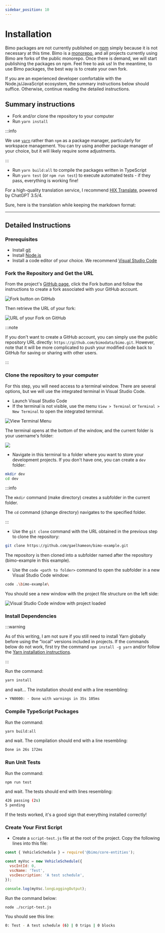 ```yaml
---
sidebar_position: 10
---
```


# Installation

Bimo packages are not currently published on [npm](https://www.npmjs.com/) simply because it is not necessary at this time. Bimo is a [monorepo](https://en.wikipedia.org/wiki/Monorepo), and all projects currently using Bimo are forks of the public monorepo. Once there is demand, we will start publishing the packages on npm. Feel free to ask us! In the meantime, to use Bimo packages, the best way is to create your own fork.

If you are an experienced developer comfortable with the Node.js/JavaScript ecosystem, the summary instructions below should suffice. Otherwise, continue reading the detailed instructions.

## Summary instructions

- Fork and/or clone the repository to your computer
- Run `yarn install`

:::info

We use [`yarn`](https://yarnpkg.com/getting-started) rather than `npm` as a package manager, particularly for workspace management. You can try using another package manager of your choice, but it will likely require some adjustments.

:::

- Run `yarn build:all` to compile the packages written in TypeScript
- Run `yarn test` (or `npm run test`) to execute automated tests - if they pass, everything is working fine!

For a high-quality translation service, I recommend [HIX Translate](https://hix.ai/translate), powered by ChatGPT 3.5/4.

Sure, here is the translation while keeping the markdown format:

---

## Detailed Instructions

### Prerequisites

- Install [git](https://www.git-scm.com/downloads)
- Install [Node.js](https://nodejs.org/en)
- Install a code editor of your choice. We recommend [Visual Studio Code](https://code.visualstudio.com/)

### Fork the Repository and Get the URL

From the project's [GitHub page](https://github.com/bimodata/bimo), click the Fork button and follow the instructions to create a fork associated with your GitHub account.

![Fork button on GitHub](fork-button.png)

Then retrieve the URL of your fork:

![URL of your Fork on GitHub](fork-url.png)

:::note

If you don't want to create a GitHub account, you can simply use the public repository URL directly: `https://github.com/bimodata/bimo.git`. However, note that it will be more complicated to push your modified code back to GitHub for saving or sharing with other users.

:::

### Clone the repository to your computer

For this step, you will need access to a terminal window. There are several options, but we will use the integrated terminal in Visual Studio Code.

- Launch Visual Studio Code
- If the terminal is not visible, use the menu `View > Terminal` or `Terminal > New Terminal` to open the integrated terminal.

![View Terminal Menu](view-terminal.png)

The terminal opens at the bottom of the window, and the current folder is your username's folder:

![](empty-terminal.png)

- Navigate in this terminal to a folder where you want to store your development projects. If you don't have one, you can create a `dev` folder:

```bash
mkdir dev
cd dev
```

:::info

The `mkdir` command (make directory) creates a subfolder in the current folder.

The `cd` command (change directory) navigates to the specified folder.

:::

- Use the `git clone` command with the URL obtained in the previous step to clone the repository:

```bash
git clone https://github.com/gaelhameon/bimo-example.git
```

The repository is then cloned into a subfolder named after the repository (bimo-example in this example).

- Use the `code <path to folder>` command to open the subfolder in a new Visual Studio Code window:

```bash
code .\bimo-example\
```

You should see a new window with the project file structure on the left side:

![Visual Studio Code window with project loaded](vscode-window.png)

### Install Dependencies

:::warning

As of this writing, I am not sure if you still need to install Yarn globally before using the "local" versions included in projects. If the commands below do not work, first try the command `npm install -g yarn` and/or follow the [Yarn installation instructions](https://yarnpkg.com/getting-started/install).

:::

Run the command:

```bash
yarn install
```

and wait... The installation should end with a line resembling:

```bash
➤ YN0000: · Done with warnings in 35s 105ms
```

### Compile TypeScript Packages

Run the command:

```bash
yarn build:all
```

and wait. The compilation should end with a line resembling:

```bash
Done in 26s 172ms
```

### Run Unit Tests

Run the command:

```bash
npm run test
```

and wait. The tests should end with lines resembling:

```bash
426 passing (2s)
5 pending
```

If the tests worked, it's a good sign that everything installed correctly!

### Create Your First Script

- Create a `script-test.js` file at the root of the project. Copy the following lines into this file:

```javascript title='script-test.js'
const { VehicleSchedule } = require('@bimo/core-entities');

const myVsc = new VehicleSchedule({
  vscIntId: 0,
  vscName: 'Test',
  vscDescription: 'A test schedule',
});

console.log(myVsc.longLoggingOutput);
```

Run the command below:

```bash
node ./script-test.js
```

You should see this line:

```bash
0: Test - A test schedule (6) | 0 trips | 0 blocks
```